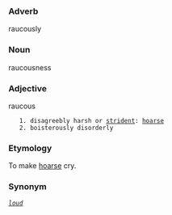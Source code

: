 ===Adverb===
raucously
===Noun===
raucousness
===Adjective===
raucous
    1. disagreebly harsh or [[strident]]: [[hoarse]]
    2. boisterously disorderly

===Etymology===
To make [[hoarse]] cry. 

===Synonym===
 ''[[loud]]''